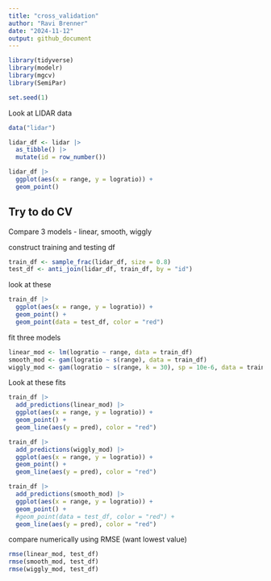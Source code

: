 ```yaml
---
title: "cross_validation"
author: "Ravi Brenner"
date: "2024-11-12"
output: github_document
---
```


```r
library(tidyverse)
library(modelr)
library(mgcv)
library(SemiPar)

set.seed(1)
```

Look at LIDAR data
```r
data("lidar")

lidar_df <- lidar |>
  as_tibble() |>
  mutate(id = row_number())
```

```r
lidar_df |>
  ggplot(aes(x = range, y = logratio)) + 
  geom_point()
```

## Try to do CV
Compare 3 models - linear, smooth, wiggly

construct training and testing df
```r
train_df <- sample_frac(lidar_df, size = 0.8)
test_df <- anti_join(lidar_df, train_df, by = "id")
```

look at these
```r
train_df |>
  ggplot(aes(x = range, y = logratio)) + 
  geom_point() +
  geom_point(data = test_df, color = "red")
```

fit three models
```r
linear_mod <- lm(logratio ~ range, data = train_df)
smooth_mod <- gam(logratio ~ s(range), data = train_df)
wiggly_mod <- gam(logratio ~ s(range, k = 30), sp = 10e-6, data = train_df)
```

Look at these fits
```r
train_df |>
  add_predictions(linear_mod) |>
  ggplot(aes(x = range, y = logratio)) + 
  geom_point() + 
  geom_line(aes(y = pred), color = "red")
```

```r
train_df |>
  add_predictions(wiggly_mod) |>
  ggplot(aes(x = range, y = logratio)) + 
  geom_point() + 
  geom_line(aes(y = pred), color = "red")
```

```r
train_df |>
  add_predictions(smooth_mod) |>
  ggplot(aes(x = range, y = logratio)) + 
  geom_point() + 
  #geom_point(data = test_df, color = "red") + 
  geom_line(aes(y = pred), color = "red")
```

compare numerically using RMSE (want lowest value)
```r
rmse(linear_mod, test_df)
rmse(smooth_mod, test_df)
rmse(wiggly_mod, test_df)
```

